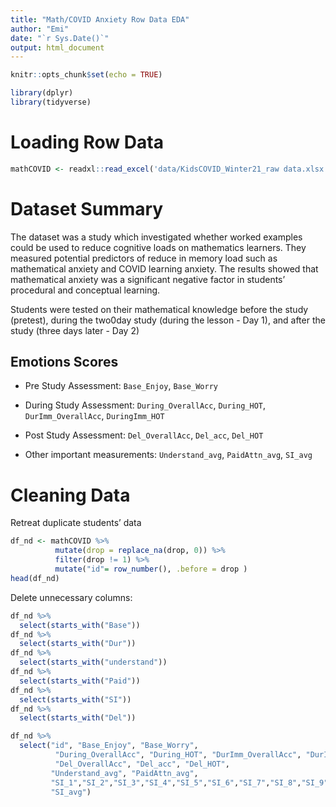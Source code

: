 ```yaml
---
title: "Math/COVID Anxiety Row Data EDA"
author: "Emi"
date: "`r Sys.Date()`"
output: html_document
---
```


```r
knitr::opts_chunk$set(echo = TRUE)
```

```r
library(dplyr)
library(tidyverse)
```


# Loading Row Data
```r
mathCOVID <- readxl::read_excel('data/KidsCOVID_Winter21_raw data.xlsx')
```
# Dataset Summary

The dataset was a study which investigated whether worked examples could be used to reduce cognitive loads on mathematics learners. They measured potential predictors of reduce in memory load such as mathematical anxiety and COVID learning anxiety. The results showed that mathematical anxiety was a significant negative factor in students' procedural and conceptual learning. 

Students were tested on their mathematical knowledge before the study (pretest), during the two0day study (during the lesson - Day 1), and after the study (three days later - Day 2)

## Emotions Scores

*   Pre Study Assessment: `Base_Enjoy`, `Base_Worry`

*   During Study Assessment: `During_OverallAcc`, `During_HOT`, `DurImm_OverallAcc`, 
`DuringImm_HOT`

*   Post Study Assessment: `Del_OverallAcc`, `Del_acc`, `Del_HOT`

*   Other important measurements: `Understand_avg`, `PaidAttn_avg`, `SI_avg`

# Cleaning Data

Retreat duplicate students' data

```r
df_nd <- mathCOVID %>% 
          mutate(drop = replace_na(drop, 0)) %>% 
          filter(drop != 1) %>% 
          mutate("id"= row_number(), .before = drop )
head(df_nd)
```

Delete unnecessary columns: 

```r
df_nd %>% 
  select(starts_with("Base"))
df_nd %>% 
  select(starts_with("Dur"))
df_nd %>% 
  select(starts_with("understand"))
df_nd %>% 
  select(starts_with("Paid"))
df_nd %>% 
  select(starts_with("SI"))
df_nd %>% 
  select(starts_with("Del"))
```
```r
df_nd %>% 
  select("id", "Base_Enjoy", "Base_Worry", 
          "During_OverallAcc", "During_HOT", "DurImm_OverallAcc", "DurImm_HOT",
          "Del_OverallAcc", "Del_acc", "Del_HOT",
         "Understand_avg", "PaidAttn_avg", 
         "SI_1","SI_2","SI_3","SI_4","SI_5","SI_6","SI_7","SI_8","SI_9","SI_10",
         "SI_avg")
```





